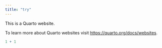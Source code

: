 ```yaml
---
title: "try"
---
```


This is a Quarto website.

To learn more about Quarto websites visit <https://quarto.org/docs/websites>.

```r
1 + 1
```
